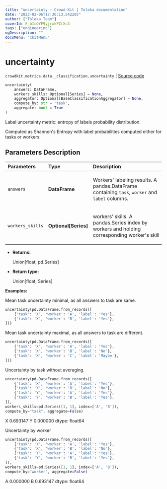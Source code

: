 ```yaml
---
title: "uncertainty — Crowd-Kit | Toloka documentation"
date: "2023-02-06T17:36:13.542205"
author: ["Toloka Team"]
coverId: F_bIcOYF9yjrxkPZrXc3
tags: ["engineering"]
ogDescription: ""
docsMenu: "ckitMenu"
---
```


# uncertainty
`crowdkit.metrics.data._classification.uncertainty` | [Source code](https://github.com/Toloka/crowd-kit/blob/v1.2.0/crowdkit/metrics/data/_classification.py#L102)

```python
uncertainty(
    answers: DataFrame,
    workers_skills: Optional[Series] = None,
    aggregator: Optional[BaseClassificationAggregator] = None,
    compute_by: str = 'task',
    aggregate: bool = True
)
```

Label uncertainty metric: entropy of labels probability distribution.

Computed as Shannon's Entropy with label probabilities computed either for tasks or workers:
<Formula withoutContainer={true} content="$H(L) = -\sum_{label_i \in L} p(label_i) \cdot \log(p(label_i))$"/>

## Parameters Description

| Parameters | Type | Description |
| :----------| :----| :-----------|
`answers`|**DataFrame**|<p>Workers&#x27; labeling results. A pandas.DataFrame containing `task`, `worker` and `label` columns.</p>
`workers_skills`|**Optional\[Series\]**|<p>workers&#x27; skills. A pandas.Series index by workers and holding corresponding worker&#x27;s skill</p>

* **Returns:**

  Union[float, pd.Series]

* **Return type:**

  Union\[float, Series\]

**Examples:**

Mean task uncertainty minimal, as all answers to task are same.

```python
uncertainty(pd.DataFrame.from_records([
    {'task': 'X', 'worker': 'A', 'label': 'Yes'},
    {'task': 'X', 'worker': 'B', 'label': 'Yes'},
]))
```

Mean task uncertainty maximal, as all answers to task are different.

```python
uncertainty(pd.DataFrame.from_records([
    {'task': 'X', 'worker': 'A', 'label': 'Yes'},
    {'task': 'X', 'worker': 'B', 'label': 'No'},
    {'task': 'X', 'worker': 'C', 'label': 'Maybe'},
]))
```

Uncertainty by task without averaging.

```python
uncertainty(pd.DataFrame.from_records([
    {'task': 'X', 'worker': 'A', 'label': 'Yes'},
    {'task': 'X', 'worker': 'B', 'label': 'No'},
    {'task': 'Y', 'worker': 'A', 'label': 'Yes'},
    {'task': 'Y', 'worker': 'B', 'label': 'Yes'},
]),
workers_skills=pd.Series([1, 1], index=['A', 'B']),
compute_by="task", aggregate=False)
```
X    0.693147
Y    0.000000
dtype: float64

Uncertainty by worker

```python
uncertainty(pd.DataFrame.from_records([
    {'task': 'X', 'worker': 'A', 'label': 'Yes'},
    {'task': 'X', 'worker': 'B', 'label': 'No'},
    {'task': 'Y', 'worker': 'A', 'label': 'Yes'},
    {'task': 'Y', 'worker': 'B', 'label': 'Yes'},
]),
workers_skills=pd.Series([1, 1], index=['A', 'B']),
compute_by="worker", aggregate=False)
```
A    0.000000
B    0.693147
dtype: float64
